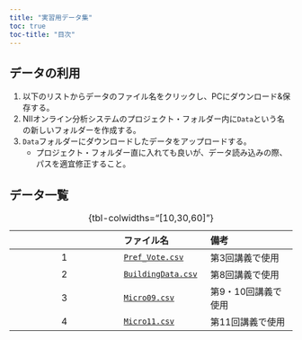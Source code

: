 ```yaml
---
title: "実習用データ集"
toc: true
toc-title: "目次"
---
```


## データの利用

1. 以下のリストからデータのファイル名をクリックし、PCにダウンロード&保存する。
2. NIIオンライン分析システムのプロジェクト・フォルダー内に`Data`という名の新しいフォルダーを作成する。
3. `Data`フォルダーにダウンロードしたデータをアップロードする。
   * プロジェクト・フォルダー直に入れても良いが、データ読み込みの際、パスを適宜修正すること。

## データ一覧

||ファイル名|備考|
|:---:|:---|:---|
|1|<a href = "materials/Data/Pref_Vote.csv" download>`Pref_Vote.csv`</a>|第3回講義で使用|
|2|<a href = "materials/Data/BuildingData.csv" download>`BuildingData.csv`</a>|第8回講義で使用|
|3|<a href = "materials/Data/Micro09.csv" download>`Micro09.csv`</a>|第9・10回講義で使用|
|4|<a href = "materials/Data/Micro11.csv" download>`Micro11.csv`</a>|第11回講義で使用|

: {tbl-colwidths="[10,30,60]"}

<!---
## データ説明

### `Pref_Vote.csv`

|変数名|説明|詳細|
|:---|:---|:---|
|`ID`     |都道府県のID||
|`Pref`   |都道府県名||
|`Zaisei` |財政力指数|2020年|
|`Young`  |30歳未満人口の割合|2020年 (%)|
|`Older`  |65歳以上人口の割合|2020年 (%)|
|`Jimin`  |自民党の得票率|2019参院選比例区; (%)|
|`Rikken` |立憲民主党の得票率|2019参院選比例区; (%)|
|`Kokumin`|国民民主党の得票率|2019参院選比例区; (%)|
|`Komei`  |公明党の得票率|2019参院選比例区; (%)|
|`Ishin`  |維新の得票率|2019参院選比例区; (%)|
|`Kyosan` |共産党の得票率|2019参院選比例区; (%)|
|`Shamin` |社民党の得票率|2019参院選比例区; (%)|
|`Reiwa`  |れいわ新選組の得票率|2019参院選比例区; (%)|
|`NHK`    |NHKから国民を守る党の得票率|2019参院選比例区; (%)|
|`Region2`|地域区分|1 = 東日本; 2 = 西日本|
|`Region6`|地域区分|1 = 北海道・東北; 2 = 関東; 3 = 中部・北陸; 4 = 近畿; 5 = 中国・四国; 6 = 九州・沖縄|

: {tbl-colwidths="[15,40,45]"}
--->